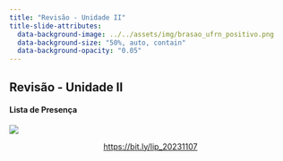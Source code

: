 ```yaml
---
title: "Revisão - Unidade II"
title-slide-attributes:
  data-background-image: ../../assets/img/brasao_ufrn_positivo.png
  data-background-size: "50%, auto, contain"
  data-background-opacity: "0.05"
---
```


## Revisão - Unidade II
#### Lista de Presença

![](https://chart.apis.google.com/chart?cht=qr&chs=300x300&chld=L%7C1&chl=https%3A%2F%2Fbit.ly%2Flip_20231107){fig-align="center"}

<a href="https://bit.ly/lip_20231107"><p style="text-align:center;">https://bit.ly/lip_20231107</p></a>